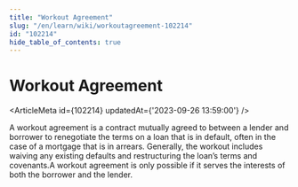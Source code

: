 ```yaml
---
title: "Workout Agreement"
slug: "/en/learn/wiki/workoutagreement-102214"
id: "102214"
hide_table_of_contents: true
---
```



# Workout Agreement

<ArticleMeta id={102214} updatedAt={'2023-09-26 13:59:00'} />
<div className='border-solid border-b border-t-0 my-4 border-[var(--ifm-color-gray-300)]' />

A workout agreement is a contract mutually agreed to between a lender and borrower to renegotiate the terms on a loan that is in default, often in the case of a mortgage that is in arrears. Generally, the workout includes waiving any existing defaults and restructuring the loan’s terms and covenants.A workout agreement is only possible if it serves the interests of both the borrower and the lender.
